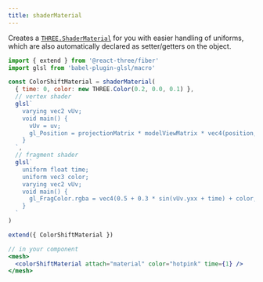```yaml
---
title: shaderMaterial
---
```


Creates a [`THREE.ShaderMaterial`](https://threejs.org/docs/?q=ShaderMaterial#api/en/materials/ShaderMaterial) for you with easier handling of uniforms, which are also automatically declared as setter/getters on the object.

```jsx
import { extend } from '@react-three/fiber'
import glsl from 'babel-plugin-glsl/macro'

const ColorShiftMaterial = shaderMaterial(
  { time: 0, color: new THREE.Color(0.2, 0.0, 0.1) },
  // vertex shader
  glsl`
    varying vec2 vUv;
    void main() {
      vUv = uv;
      gl_Position = projectionMatrix * modelViewMatrix * vec4(position, 1.0);
    }
  `,
  // fragment shader
  glsl`
    uniform float time;
    uniform vec3 color;
    varying vec2 vUv;
    void main() {
      gl_FragColor.rgba = vec4(0.5 + 0.3 * sin(vUv.yxx + time) + color, 1.0);
    }
  `
)

extend({ ColorShiftMaterial })

// in your component
<mesh>
  <colorShiftMaterial attach="material" color="hotpink" time={1} />
</mesh>
```

<StoryBook lib="drei" id="shaders-shadermaterial--shader-material-story" />
